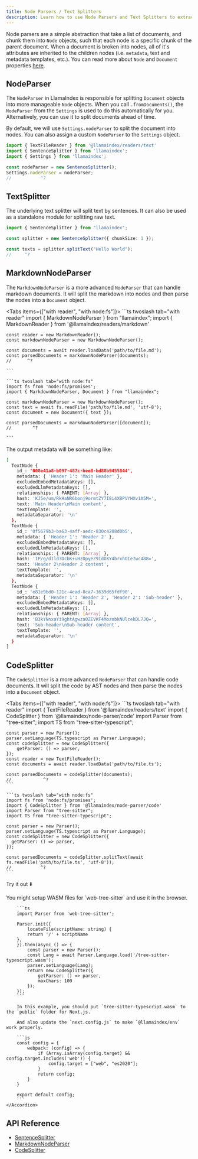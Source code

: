 ```yaml
---
title: Node Parsers / Text Splitters
description: Learn how to use Node Parsers and Text Splitters to extract data from documents.
---
```


Node parsers are a simple abstraction that take a list of documents, and chunk them into `Node` objects, such that each node is a specific chunk of the parent document. When a document is broken into nodes, all of it's attributes are inherited to the children nodes (i.e. `metadata`, text and metadata templates, etc.). You can read more about `Node` and `Document` properties [here](/docs/llamaindex/modules/loading).

## NodeParser

The `NodeParser` in LlamaIndex is responsible for splitting `Document` objects into more manageable `Node` objects. When you call `.fromDocuments()`, the `NodeParser` from the `Settings` is used to do this automatically for you. Alternatively, you can use it to split documents ahead of time.

By default, we will use `Settings.nodeParser` to split the document into nodes. You can also assign a custom `NodeParser` to the `Settings` object.

```ts twoslash
import { TextFileReader } from '@llamaindex/readers/text'
import { SentenceSplitter } from 'llamaindex';
import { Settings } from 'llamaindex';

const nodeParser = new SentenceSplitter();
Settings.nodeParser = nodeParser;
//		     ^?
```

## TextSplitter

The underlying text splitter will split text by sentences. It can also be used as a standalone module for splitting raw text.

```ts twoslash
import { SentenceSplitter } from "llamaindex";

const splitter = new SentenceSplitter({ chunkSize: 1 });

const texts = splitter.splitText("Hello World");
//     ^?
```

## MarkdownNodeParser

The `MarkdownNodeParser` is a more advanced `NodeParser` that can handle markdown documents. It will split the markdown into nodes and then parse the nodes into a `Document` object.

<Tabs items={["with reader", "with node:fs"]}>
	```ts twoslash tab="with reader"
	import { MarkdownNodeParser } from "llamaindex";
	import { MarkdownReader } from '@llamaindex/readers/markdown'

	const reader = new MarkdownReader();
	const markdownNodeParser = new MarkdownNodeParser();

	const documents = await reader.loadData('path/to/file.md');
	const parsedDocuments = markdownNodeParser(documents);
	//      ^?

	```

	```ts twoslash tab="with node:fs"
	import fs from 'node:fs/promises';
	import { MarkdownNodeParser, Document } from "llamaindex";

	const markdownNodeParser = new MarkdownNodeParser();
	const text = await fs.readFile('path/to/file.md', 'utf-8');
	const document = new Document({ text });

	const parsedDocuments = markdownNodeParser([document]);
	//		  ^?

	```
</Tabs>

The output metadata will be something like:

```bash
[
  TextNode {
    id_: '008e41a8-b097-487c-bee8-bd88b9455844',
    metadata: { 'Header 1': 'Main Header' },
    excludedEmbedMetadataKeys: [],
    excludedLlmMetadataKeys: [],
    relationships: { PARENT: [Array] },
    hash: 'KJ5e/um/RkHaNR6bonj9ormtZY7I8i4XBPVYHXv1A5M=',
    text: 'Main Header\nMain content',
    textTemplate: '',
    metadataSeparator: '\n'
  },
  TextNode {
    id_: '0f5679b3-ba63-4aff-aedc-830c4208d0b5',
    metadata: { 'Header 1': 'Header 2' },
    excludedEmbedMetadataKeys: [],
    excludedLlmMetadataKeys: [],
    relationships: { PARENT: [Array] },
    hash: 'IP/g/dIld3DcbK+uHzDpyeZ9IdOXY4brxhOIe7wc488=',
    text: 'Header 2\nHeader 2 content',
    textTemplate: '',
    metadataSeparator: '\n'
  },
  TextNode {
    id_: 'e81e9bd0-121c-4ead-8ca7-1639d65fdf90',
    metadata: { 'Header 1': 'Header 2', 'Header 2': 'Sub-header' },
    excludedEmbedMetadataKeys: [],
    excludedLlmMetadataKeys: [],
    relationships: { PARENT: [Array] },
    hash: 'B3kYNnxaYi9ghtAgwza0ZEVKF4MozobkNUlcekDL7JQ=',
    text: 'Sub-header\nSub-header content',
    textTemplate: '',
    metadataSeparator: '\n'
  }
]
```

## CodeSplitter

The `CodeSplitter` is a more advanced `NodeParser` that can handle code documents.
It will split the code by AST nodes and then parse the nodes into a `Document` object.

<Tabs items={["with reader", "with node:fs"]}>
	```ts twoslash tab="with reader"
	import { TextFileReader } from '@llamaindex/readers/text'
	import { CodeSplitter } from '@llamaindex/node-parser/code'
	import Parser from "tree-sitter";
	import TS from "tree-sitter-typescript";

	const parser = new Parser();
	parser.setLanguage(TS.typescript as Parser.Language);
	const codeSplitter = new CodeSplitter({
		getParser: () => parser,
	});
	const reader = new TextFileReader();
	const documents = await reader.loadData('path/to/file.ts');

	const parsedDocuments = codeSplitter(documents);
	//			  ^?
	```

	```ts twoslash tab="with node:fs"
	import fs from 'node:fs/promises';
	import { CodeSplitter } from '@llamaindex/node-parser/code'
	import Parser from "tree-sitter";
	import TS from "tree-sitter-typescript";

	const parser = new Parser();
	parser.setLanguage(TS.typescript as Parser.Language);
	const codeSplitter = new CodeSplitter({
	  getParser: () => parser,
	});

	const parsedDocuments = codeSplitter.splitText(await fs.readFile('path/to/file.ts', 'utf-8'));
	//			 ^?
	```
</Tabs>

Try it out ⬇️

<CodeNodeParserDemo/>


<Accordions>
	<Accordion title="Use it in browser">
		You might setup WASM files for `web-tree-sitter` and use it in the browser.

		```ts
		import Parser from 'web-tree-sitter';

		Parser.init({
			locateFile(scriptName: string) {
			return '/' + scriptName
		},
		}).then(async () => {
			const parser = new Parser();
			const Lang = await Parser.Language.load('/tree-sitter-typescript.wasm');
			parser.setLanguage(Lang);
			return new CodeSplitter({
				getParser: () => parser,
				maxChars: 100
			});
		});
		```

		In this example, you should put `tree-sitter-typescript.wasm` to the `public` folder for Next.js.

		And also update the `next.config.js` to make `@llamaindex/env` work properly.

		```js
		const config = {
			webpack: (config) => {
				if (Array.isArray(config.target) && config.target.includes('web')) {
					config.target = ["web", "es2020"];
				}
				return config;
			}
		}

		export default config;
		```
	</Accordion>
</Accordions>

## API Reference

- [SentenceSplitter](/docs/api/classes/SentenceSplitter)
- [MarkdownNodeParser](/docs/api/classes/MarkdownNodeParser)
- [CodeSplitter](/docs/api/classes/CodeSplitter)
